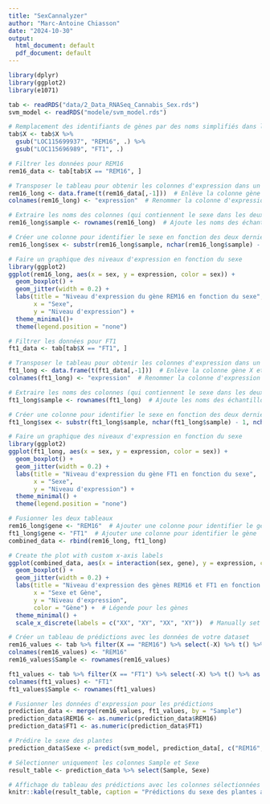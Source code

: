 ```yaml
---
title: "SexCannalyzer"
author: "Marc-Antoine Chiasson"
date: "2024-10-30"
output:
  html_document: default
  pdf_document: default
---
```


```r

library(dplyr)
library(ggplot2)
library(e1071)

```

```r

tab <- readRDS("data/2_Data_RNASeq_Cannabis_Sex.rds")
svm_model <- readRDS("modele/svm_model.rds")
```

```r
# Remplacement des identifiants de gènes par des noms simplifiés dans la colonne "X"
tab$X <- tab$X %>%
  gsub("LOC115699937", "REM16", .) %>%
  gsub("LOC115696989", "FT1", .)

```

```r

# Filtrer les données pour REM16
rem16_data <- tab[tab$X == "REM16", ]

# Transposer le tableau pour obtenir les colonnes d'expression dans un format long
rem16_long <- data.frame(t(rem16_data[,-1]))  # Enlève la colonne gène X et transpose
colnames(rem16_long) <- "expression"  # Renommer la colonne d'expression

# Extraire les noms des colonnes (qui contiennent le sexe dans les deux derniers caractères)
rem16_long$sample <- rownames(rem16_long)  # Ajoute les noms des échantillons

# Créer une colonne pour identifier le sexe en fonction des deux derniers caractères des noms de colonnes
rem16_long$sex <- substr(rem16_long$sample, nchar(rem16_long$sample) - 1, nchar(rem16_long$sample))

```

```r
# Faire un graphique des niveaux d'expression en fonction du sexe
library(ggplot2)
ggplot(rem16_long, aes(x = sex, y = expression, color = sex)) +
  geom_boxplot() + 
  geom_jitter(width = 0.2) + 
  labs(title = "Niveau d'expression du gène REM16 en fonction du sexe",
       x = "Sexe",
       y = "Niveau d'expression") +
  theme_minimal()+
  theme(legend.position = "none")

```

```r

# Filtrer les données pour FT1
ft1_data <- tab[tab$X == "FT1", ]

# Transposer le tableau pour obtenir les colonnes d'expression dans un format long
ft1_long <- data.frame(t(ft1_data[,-1]))  # Enlève la colonne gène X et transpose
colnames(ft1_long) <- "expression"  # Renommer la colonne d'expression

# Extraire les noms des colonnes (qui contiennent le sexe dans les deux derniers caractères)
ft1_long$sample <- rownames(ft1_long)  # Ajoute les noms des échantillons

# Créer une colonne pour identifier le sexe en fonction des deux derniers caractères des noms de colonnes
ft1_long$sex <- substr(ft1_long$sample, nchar(ft1_long$sample) - 1, nchar(ft1_long$sample))
```

```r

# Faire un graphique des niveaux d'expression en fonction du sexe
library(ggplot2)
ggplot(ft1_long, aes(x = sex, y = expression, color = sex)) +
  geom_boxplot() + 
  geom_jitter(width = 0.2) + 
  labs(title = "Niveau d'expression du gène FT1 en fonction du sexe",
       x = "Sexe",
       y = "Niveau d'expression") +
  theme_minimal() + 
  theme(legend.position = "none")
```


```r

# Fusionner les deux tableaux
rem16_long$gene <- "REM16"  # Ajouter une colonne pour identifier le gène
ft1_long$gene <- "FT1"  # Ajouter une colonne pour identifier le gène
combined_data <- rbind(rem16_long, ft1_long)

```

```r
# Create the plot with custom x-axis labels
ggplot(combined_data, aes(x = interaction(sex, gene), y = expression, color = gene)) +
  geom_boxplot() + 
  geom_jitter(width = 0.2) + 
  labs(title = "Niveau d'expression des gènes REM16 et FT1 en fonction du sexe",
       x = "Sexe et Gène",
       y = "Niveau d'expression",
       color = "Gène") +  # Légende pour les gènes
  theme_minimal() +
  scale_x_discrete(labels = c("XX", "XY", "XX", "XY"))  # Manually set x-axis labels

```

```r
# Créer un tableau de prédictions avec les données de votre dataset
rem16_values <- tab %>% filter(X == "REM16") %>% select(-X) %>% t() %>% as.data.frame()
colnames(rem16_values) <- "REM16"
rem16_values$Sample <- rownames(rem16_values)

ft1_values <- tab %>% filter(X == "FT1") %>% select(-X) %>% t() %>% as.data.frame()
colnames(ft1_values) <- "FT1"
ft1_values$Sample <- rownames(ft1_values)

# Fusionner les données d'expression pour les prédictions
prediction_data <- merge(rem16_values, ft1_values, by = "Sample")
prediction_data$REM16 <- as.numeric(prediction_data$REM16)
prediction_data$FT1 <- as.numeric(prediction_data$FT1)

# Prédire le sexe des plantes
prediction_data$Sexe <- predict(svm_model, prediction_data[, c("REM16", "FT1")])

```

```r
# Sélectionner uniquement les colonnes Sample et Sexe
result_table <- prediction_data %>% select(Sample, Sexe)

# Affichage du tableau des prédictions avec les colonnes sélectionnées
knitr::kable(result_table, caption = "Prédictions du sexe des plantes avec le modèle SVM")
```


